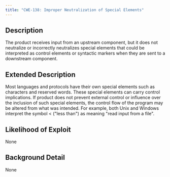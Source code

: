 ```yaml
---
title: "CWE-138: Improper Neutralization of Special Elements"
---
```


## Description
The product receives input from an upstream component, but it does not neutralize or incorrectly neutralizes special elements that could be interpreted as control elements or syntactic markers when they are sent to a downstream component.

## Extended Description
Most languages and protocols have their own special elements such as characters and reserved words. These special elements can carry control implications. If product does not prevent external control or influence over the inclusion of such special elements, the control flow of the program may be altered from what was intended. For example, both Unix and Windows interpret the symbol < ("less than") as meaning "read input from a file".

## Likelihood of Exploit
None

## Background Detail
None
        
